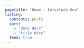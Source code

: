 ```yaml
---
pagetitle: "Home - Interlude One"
listing:
  contents: posts
  sort:
    - "date desc"
    - "title desc"
  feed: true
---
```

